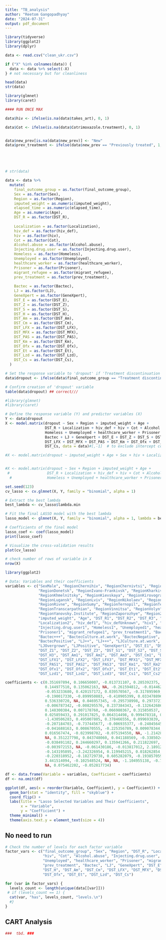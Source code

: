 ```yaml
---
title: "TB_analysis"
author: "Reetom Gangopadhyay"
date: "2024-07-31"
output: pdf_document
---
```


```r
library(tidyverse)
library(ggplot2)
library(dplyr)

data <- read.csv("clean_ukr.csv")

if ("X" %in% colnames(data)) {
  data <- data %>% select(-X)
} # not necessary but for cleanliness 

head(data)
str(data)

```

```r

library(glmnet)
library(caret)

#### RUN ONCE MAX

data$hiv <- ifelse(is.na(data$takes_art), 0, 1)

data$Cot <- ifelse(is.na(data$Cotrimoxazole.treatment), 0, 1)


data$new_prev[is.na(data$new_prev)] <- "New"
data$prev_treatment <- ifelse(data$new_prev == "Previously treated", 1, 0)






```


```r
# str(data)

data <- data %>%
  mutate(
    final_outcome_group = as.factor(final_outcome_group),
    Sex = as.factor(Sex),
    Region = as.factor(Region),
    imputed_weight = as.numeric(imputed_weight),
    elapsed_time = as.numeric(elapsed_time),
    Age = as.numeric(Age),
    DST_R = as.factor(DST_R),
    
    Localization = as.factor(Localization),
    hiv_def = as.factor(hiv_def),
    hiv = as.factor(hiv),
    Cot = as.factor(Cot),
    Alcohol.abuse = as.factor(Alcohol.abuse),
    Injecting.drug.user = as.factor(Injecting.drug.user),
    Homeless = as.factor(Homeless),
    Unemployed = as.factor(Unemployed),
    healthcare_worker = as.factor(healthcare_worker),
    Prisoner = as.factor(Prisoner),
    migrant_refugee = as.factor(migrant_refugee),
    prev_treatment = as.factor(prev_treatment),
    
    Bactec = as.factor(Bactec),
    LJ = as.factor(LJ),
    GeneXpert = as.factor(GeneXpert),
    DST_E = as.factor(DST_E),
    DST_Z = as.factor(DST_Z),
    DST_S = as.factor(DST_S),
    DST_H = as.factor(DST_H),
    DST_Am = as.factor(DST_Am),
    DST_Cm = as.factor(DST_Cm),
    DST_LFX = as.factor(DST_LFX),
    DST_MFX = as.factor(DST_MFX),
    DST_PAS = as.factor(DST_PAS),
    DST_Km = as.factor(DST_Km),
    DST_Ofx = as.factor(DST_Ofx),
    DST_Et = as.factor(DST_Et),
    DST_Lzd = as.factor(DST_Lzd),
    DST_Cs = as.factor(DST_Cs),
  )

# Set the response variable to 'dropout' if 'Treatment discontinuation' in 'final_outcome_group'
data$dropout <- ifelse(data$final_outcome_group == "Treatment discontinuation", 1, 0)

# Confirm creation of 'dropout' variable
table(data$dropout) ## correct///

```


```r
#library(glmnet)
#library(caret)

# Define the response variable (Y) and predictor variables (X)
Y <- data$dropout 
X <- model.matrix(dropout ~ Sex + Region + imputed_weight + Age +
                  DST_R + Localization + hiv_def + hiv + Cot + Alcohol.abuse + Injecting.drug.user +
                  Homeless + Unemployed + healthcare_worker + Prisoner + migrant_refugee + prev_treatment +
                  Bactec + LJ + GeneXpert + DST_E + DST_Z + DST_S + DST_H + DST_Am + DST_Cm +
                  DST_LFX + DST_MFX + DST_PAS + DST_Km + DST_Ofx + DST_Et + DST_Lzd +
                  DST_Cs, data = data)#[,-1]  # to exclude intercept column

#X <- model.matrix(dropout ~ imputed_weight + Age + Sex + hiv + Localization + Region , data = data)#[,-1]  # to exclude intercept column


#X <- model.matrix(dropout ~ Sex + Region + imputed_weight + Age +
 #                 DST_R + Localization + hiv_def + hiv + Cot + Alcohol.abuse + Injecting.drug.user +
  #                Homeless + Unemployed + healthcare_worker + Prisoner + migrant_refugee, data = data) 

set.seed(123)
cv_lasso <- cv.glmnet(X, Y, family = "binomial", alpha = 1)

# Extract the best lambda
best_lambda <- cv_lasso$lambda.min

# Fit the final LASSO model with the best lambda
lasso_model <- glmnet(X, Y, family = "binomial", alpha = 1, lambda = best_lambda)

# Coefficients of the final model
lasso_coef <- coef(lasso_model)
print(lasso_coef)

# Visualize the cross-validation results
plot(cv_lasso)

# check number of rows of variable in X
nrow(X)
```


```r
library(ggplot2)

# Data: Variables and their coefficients
variables <- c("SexMale", "RegionChernihiv", "RegionChernivtsi", "RegionDnipropetrovsk", 
               "RegionDonetsk", "RegionIvano-Frankivsk", "RegionKharkiv", "RegionKherson", 
               "RegionKhmelnitsky", "RegionKievskaya", "RegionKirovograd", "RegionKyiv.City", 
               "RegionLugansk", "RegionLviv", "RegionNikolaev", "RegionOdessa", "RegionPoltava", 
               "RegionRivne", "RegionSumy", "RegionTernopil", "RegionTest", 
               "RegionTranscarpathian", "RegionVinnitsa", "RegionVolyn", 
               "RegionYanovsky.Institute", "RegionZaporozhye", "RegionZhytomyr", 
               "imputed_weight", "Age", "DST_R1", "DST_R2", "DST_R3", "Localization1", 
               "Localization2", "hiv_def1", "hiv_defUnknown", "hiv1", "Cot1", "Alcohol.abuse1", 
               "Injecting.drug.user1", "Homeless1", "Unemployed1", "healthcare_worker1", 
               "Prisoner1", "migrant_refugee1", "prev_treatment1", "Bactec++", 
               "Bactec+++", "BactecCulture.at.work", "BactecNegative", "BactecOvergrown", 
               "BactecPositive", "LJ++", "LJ+++", "LJCulture.at.work", "LJNegative", 
               "LJOvergrown", "LJPositive", "GeneXpert1", "DST_E1", "DST_E2", "DST_E3", 
               "DST_Z1", "DST_Z2", "DST_Z3", "DST_S1", "DST_S2", "DST_S3", "DST_H1", "DST_H2", 
               "DST_H3", "DST_Am1", "DST_Am2", "DST_Am3", "DST_Cm1", "DST_Cm2", "DST_Cm3", 
               "DST_LFX1", "DST_LFX2", "DST_LFX3", "DST_MFX1", "DST_MFX2", "DST_MFX3", 
               "DST_PAS1", "DST_PAS2", "DST_PAS3", "DST_Km1", "DST_Km2", "DST_Km3", 
               "DST_Ofx1", "DST_Ofx2", "DST_Ofx3", "DST_Et1", "DST_Et2", "DST_Et3", 
               "DST_Lzd1", "DST_Lzd2", "DST_Lzd3", "DST_Cs1", "DST_Cs2", "DST_Cs3")

coefficients <- c(0.351697894, 0.106650007, -0.013731107, 0.285392375, 0.049118274, 
                  0.144977510, 0.135062163, NA, -0.261594812, -0.014462811, -0.082027650, 
                  -0.053233680, 0.420157172, 0.039570567, -0.317895969, 0.262469062, 
                  -0.190017330, -0.899950883, -0.410905399, 0.033478896, -0.637504415, 
                  0.536330720, NA, 0.046957345, -0.295738998, 0.297372145, -0.122727215, 
                  -0.006787342, -0.008295576, 0.237384343, -0.132642686, -0.349166326, 
                  0.148300384, 0.007178760, -0.066980367, 0.315850537, -0.080231309, 
                  0.025859433, 0.291017825, 0.064314498, 0.999478318, 0.257696255, 
                  -1.430506283, 0.495007805, 0.378466556, 0.099693839, 0.219124059, 
                  -0.207184703, -0.737445677, -0.006935377, -0.240456459, -0.040599683, 
                  -0.041688163, 0.008670555, -0.225356789, 0.009078344, -0.141449104, 
                  0.016567474, -0.023998702, -0.075194550, NA, -1.214283468, -0.139525133, 
                  NA, 0.351227798, 0.043748060, 0.041188569, -0.338502432, 0.435797353, 
                  -0.038491102, 0.244660297, 0.135941266, 0.211822697, NA, -0.004392885, 
                  -0.003972153, NA, -0.061430186, -0.013817012, 2.189122281, -0.233981513, 
                  -0.143195895, -3.242326954, 0.119945215, 0.018262854, -3.266525503, 
                  -0.220318952, -0.182729738, 0.605282079, -0.193857059, 0.170199959, 
                  3.441514094, -0.102548524, NA, NA, -1.104955138, -0.744072176, 1.392621314, 
                  NA, 0.075462202, -0.052817734)

df <- data.frame(Variable = variables, Coefficient = coefficients)
df <- na.omit(df)

ggplot(df, aes(x = reorder(Variable, Coefficient), y = Coefficient)) +
  geom_bar(stat = "identity", fill = "skyblue") +
  coord_flip() +
  labs(title = "Lasso Selected Variables and Their Coefficients",
       x = "Variable",
       y = "Coefficient") +
  theme_minimal() +
  theme(axis.text.y = element_text(size = 4))


```



## No need to run
```r

# Check the number of levels for each factor variable
factor_vars <- c("final_outcome_group", "Sex", "Region", "DST_R", "Localization", "hiv_def", 
                 "hiv", "Cot", "Alcohol.abuse", "Injecting.drug.user", "Homeless", 
                 "Unemployed", "healthcare_worker", "Prisoner", "migrant_refugee", 
                 "prev_treatment", "Bactec", "LJ", "GeneXpert", "DST_E", "DST_Z", "DST_S", 
                 "DST_H", "DST_Am", "DST_Cm", "DST_LFX", "DST_MFX", "DST_PAS", "DST_Km", 
                 "DST_Ofx", "DST_Et", "DST_Lzd", "DST_Cs")

for (var in factor_vars) {
  levels_count <- length(unique(data[[var]]))
 # if (levels_count == 1) {
  cat(var, "has", levels_count, "levels.\n")
  #}
}


```

## CART Analysis
```r

###  tbd. ###

```




